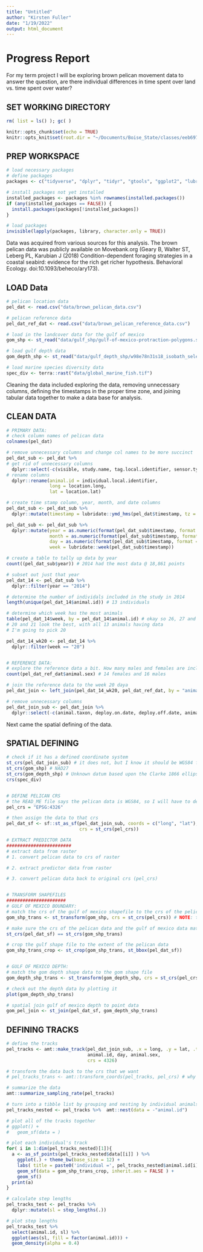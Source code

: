 ```yaml
---
title: "Untitled"
author: "Kirsten Fuller"
date: "1/19/2022"
output: html_document
---
```

# Progress Report

For my term project I will be exploring brown pelican movement data to answer the question, are there individual differences in time spent over land vs. time spent over water?

## SET WORKING DIRECTORY
```r
rm( list = ls() ); gc( )

knitr::opts_chunk$set(echo = TRUE)
knitr::opts_knit$set(root.dir = "~/Documents/Boise_State/classes/eeb697_movement_ecol")
```


## PREP WORKSPACE
```r
# load necessary packages
# define packages
packages <- c("tidyverse", "dplyr", "tidyr", "gtools", "ggplot2", "lubridate", "reshape2", "plyr", "rgdal", "sp", "sf", "maptools", "raster", "amt", "FedData", "tiff", "terra")

# install packages not yet installed
installed_packages <- packages %in% rownames(installed.packages())
if (any(installed_packages == FALSE)) {
  install.packages(packages[!installed_packages])
}

# load packages
invisible(lapply(packages, library, character.only = TRUE))
```

Data was acquired from various sources for this analysis. The brown pelican data was publicly available on Movebank.org (Geary B, Walter ST, Leberg PL, Karubian J (2018) Condition-dependent foraging strategies in a coastal seabird: evidence for the rich get richer hypothesis. Behavioral Ecology. doi:10.1093/beheco/ary173). 

## LOAD Data
```r
# pelican location data
pel_dat <- read.csv("data/brown_pelican_data.csv")

# pelican reference data
pel_dat_ref_dat <- read.csv("data/brown_pelican_reference_data.csv")

# load in the landcover data for the gulf of mexico
gom_shp <- st_read("data/gulf_shp/gulf-of-mexico-protraction-polygons.shp")

# load gulf depth data
gom_depth_shp <- st_read("data/gulf_depth_shp/w98e78n31s18_isobath_selected_5-4000m.shp") # what a terrible file name

# load marine species diversity data
spec_div <- terra::rast("data/global_marine_fish.tif")
```

Cleaning the data included exploring the data, removing unnecessary columns, defining the timestamps in the proper time zone, and joining tabular data together to make a data base for analysis.

## CLEAN DATA
```r
# PRIMARY DATA:
# check column names of pelican data
colnames(pel_dat)

# remove unnecessary columns and change col names to be more succinct
pel_dat_sub <- pel_dat %>%
# get rid of unnecessary columns
  dplyr::select(-c(visible, study.name, tag.local.identifier, sensor.type, individual.taxon.canonical.name))%>% 
# rename columns
  dplyr::rename(animal.id = individual.local.identifier,
                long = location.long,
                lat = location.lat)

# create time stamp column, year, month, and date columns
pel_dat_sub <- pel_dat_sub %>%
  dplyr::mutate(timestamp = lubridate::ymd_hms(pel_dat$timestamp, tz = "EST"))

pel_dat_sub <- pel_dat_sub %>%
  dplyr::mutate(year = as.numeric(format(pel_dat_sub$timestamp, format = "%Y")),
                month = as.numeric(format(pel_dat_sub$timestamp, format = "%m")),
                day = as.numeric(format(pel_dat_sub$timestamp, format = "%d")),
                week = lubridate::week(pel_dat_sub$timestamp))

# create a table to tally up data by year
count((pel_dat_sub$year)) # 2014 had the most data @ 18,861 points

# subset out just that year
pel_dat_14 <- pel_dat_sub %>%
  dplyr::filter(year == "2014")

# determine the number of individals included in the study in 2014
length(unique(pel_dat_14$animal.id)) # 13 individuals

# determine which week has the most animals
table(pel_dat_14$week, by = pel_dat_14$animal.id) # okay so 26, 27 and 28 look bad
# 20 and 21 look the best, with all 13 animals having data
# I'm going to pick 20

pel_dat_14_wk20 <- pel_dat_14 %>%
  dplyr::filter(week == "20")


# REFERENCE DATA:
# explore the reference data a bit. How many males and females are included in the study?
count(pel_dat_ref_dat$animal.sex) # 14 females and 16 males

# join the reference data to the week 20 daya
pel_dat_join <- left_join(pel_dat_14_wk20, pel_dat_ref_dat, by = "animal.id") 

# remove unnecessary columns
pel_dat_join_sub <- pel_dat_join %>%
  dplyr::select(-c(animal.taxon, deploy.on.date, deploy.off.date, animal.life.stage, animal.reproductive.condition, animal.ring.id, attachment.type, deployment.id, manipulation.type, study.site, tag.manufacturer.name, tag.mass, tag.readout.method, tag.id, duty.cycle))
```

Next came the spatial defining of the data. 

## SPATIAL DEFINING
```r
# check if it has a defined coordinate system
st_crs(pel_dat_join_sub) # it does not, but I know it should be WGS84 from the reference file
st_crs(gom_shp) # NAD27
st_crs(gom_depth_shp) # Unknown datum based upon the Clarke 1866 ellipsoid 
crs(spec_div)


# DEFINE PELICAN CRS
# the READ_ME file says the pelican data is WGS84, so I will have to define the crs as an object. The EPSG code for that is 4326
pel_crs = "EPSG:4326"

# then assign the data to that crs
pel_dat_sf <- sf::st_as_sf(pel_dat_join_sub, coords = c("long", "lat"),
                           crs = st_crs(pel_crs))

# EXTRACT PREDICTOR DATA
########################
# extract data from raster
# 1. convert pelican data to crs of raster

# 2. extract predictor data from raster

# 3. convert pelican data back to original crs (pel_crs)


# TRANSFORM SHAPEFILES
######################
# GULF OF MEXICO BOUNDARY:
# match the crs of the gulf of mexico shapefile to the crs of the pelican data
gom_shp_trans <- st_transform(gom_shp, crs = st_crs(pel_crs)) # NOTE: this shapefile is just for plotting purposess

# make sure the crs of the pelican data and the gulf of mexico data match
st_crs(pel_dat_sf) == st_crs(gom_shp_trans)

# crop the gulf shape file to the extent of the pelican data
gom_shp_trans_crop <- st_crop(gom_shp_trans, st_bbox(pel_dat_sf))


# GULF OF MEXICO DEPTH:
# match the gom depth shape data to the gom shape file
gom_depth_shp_trans <- st_transform(gom_depth_shp, crs = st_crs(pel_crs))

# check out the depth data by plotting it
plot(gom_depth_shp_trans)

# spatial join gulf of mexico depth to point data
gom_pel_join <- st_join(pel_dat_sf, gom_depth_shp_trans)
```


## DEFINING TRACKS
```r
# define the tracks
pel_tracks <- amt::make_track(pel_dat_join_sub, .x = long, .y = lat, .t = timestamp,
                              animal.id, day, animal.sex,
                              crs = 4326)

# transform the data back to the crs that we want 
# pel_tracks_trans <- amt::transform_coords(pel_tracks, pel_crs) # why do we need this step? They're already in crs 4326

# summarize the data
amt::summarize_sampling_rate(pel_tracks)

# turn into a tibble list by grouping and nesting by individual animals:
pel_tracks_nested <- pel_tracks %>%  amt::nest(data = -"animal.id")

# plot all of the tracks together
# ggplot() +
#   geom_sf(data = )

# plot each individual's track
for( i in 1:dim(pel_tracks_nested)[1]){
  a <- as_sf_points(pel_tracks_nested$data[[i]] ) %>% 
    ggplot(.) + theme_bw(base_size = 12) +
    labs( title = paste0('individual =', pel_tracks_nested$animal.id[i]) ) +
    geom_sf(data = gom_shp_trans_crop, inherit.aes = FALSE ) +
    geom_sf() 
  print(a)
} 

# calculate step lengths
pel_tracks_test <- pel_tracks %>%
  dplyr::mutate(sl = step_lengths(.))

# plot step lengths
pel_tracks_test %>% 
  select(animal.id, sl) %>% 
  ggplot(aes(sl, fill = factor(animal.id))) + 
  geom_density(alpha = 0.4)
```


```r

```


